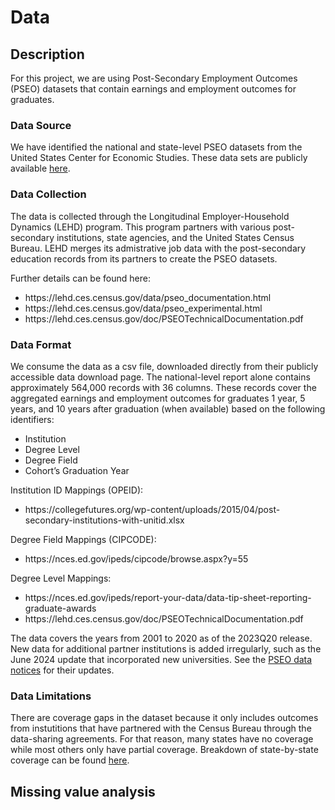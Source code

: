 # Data

## Description

For this project, we are using Post-Secondary Employment Outcomes (PSEO) datasets that contain earnings and employment outcomes for graduates.

### Data Source
We have identified the national and state-level PSEO datasets from the United States Center for Economic Studies. These data sets are publicly available [here](https://lehd.ces.census.gov/data/).

### Data Collection
The data is collected through the Longitudinal Employer-Household Dynamics (LEHD) program. This program partners with various post-secondary institutions, state agencies, and the United States Census Bureau. LEHD merges its admistrative job data with the post-secondary education records from its partners to create the PSEO datasets.

Further details can be found here:

- https://lehd.ces.census.gov/data/pseo_documentation.html
- https://lehd.ces.census.gov/data/pseo_experimental.html
- https://lehd.ces.census.gov/doc/PSEOTechnicalDocumentation.pdf



### Data Format

We consume the data as a csv file, downloaded directly from their publicly accessible data download page. The national-level report alone contains approximately 564,000 records with 36 columns. These records cover the aggregated earnings and employment outcomes for graduates 1 year, 5 years, and 10 years after graduation (when available) based on the following identifiers:

- Institution 
- Degree Level
- Degree Field
- Cohort's Graduation Year

Institution ID Mappings (OPEID): 

- https://collegefutures.org/wp-content/uploads/2015/04/post-secondary-institutions-with-unitid.xlsx

Degree Field Mappings (CIPCODE):

- https://nces.ed.gov/ipeds/cipcode/browse.aspx?y=55

Degree Level Mappings: 

- https://nces.ed.gov/ipeds/report-your-data/data-tip-sheet-reporting-graduate-awards
- https://lehd.ces.census.gov/doc/PSEOTechnicalDocumentation.pdf

The data covers the years from 2001 to 2020 as of the 2023Q20 release. New data for additional partner institutions is added irregularly, such as the June 2024 update that incorporated new universities. See the [PSEO data notices](https://lehd.ces.census.gov/doc/PSEO_data_notices.pdf) for their updates.

### Data Limitations
There are coverage gaps in the dataset because it only includes outcomes from instutitions that have partnered with the Census Bureau through the data-sharing agreements. For that reason, many states have no coverage while most others only have partial coverage. Breakdown of state-by-state coverage can be found [here](https://lehd.ces.census.gov/data/pseo_experimental.html).

## Missing value analysis
